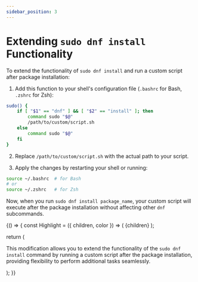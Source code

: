 ```yaml
---
sidebar_position: 3
---
```



# Extending `sudo dnf install` Functionality

To extend the functionality of `sudo dnf install` and run a custom script after package installation:

1. Add this function to your shell's configuration file (`.bashrc` for Bash, `.zshrc` for Zsh):

```bash
sudo() {
    if [ "$1" == "dnf" ] && [ "$2" == "install" ]; then
        command sudo "$@"
        /path/to/custom/script.sh
    else
        command sudo "$@"
    fi
}
```

2. Replace `/path/to/custom/script.sh` with the actual path to your script.

3. Apply the changes by restarting your shell or running:

```bash
source ~/.bashrc  # for Bash
# or
source ~/.zshrc   # for Zsh
```

Now, when you run `sudo dnf install package_name`, your custom script will execute after the package installation without affecting other `dnf` subcommands.

<BrowserOnly>
{() => {
  const Highlight = ({ children, color }) => (
    <span
      style={{
        backgroundColor: color,
        borderRadius: '2px',
        color: '#fff',
        padding: '0.2rem',
      }}>
      {children}
    </span>
  );

  return (
    <div>
      <p>
        This modification allows you to <Highlight color="#199434">extend the functionality</Highlight> of the `sudo dnf install` command by running a custom script after the package installation, providing flexibility to perform additional tasks seamlessly.
      </p>
    </div>
  );
}}
</BrowserOnly>